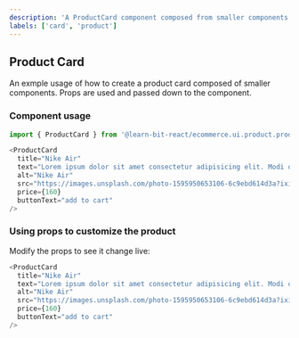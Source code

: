 ```yaml
---
description: 'A ProductCard component composed from smaller components'
labels: ['card', 'product']
---
```



## Product Card

An exmple usage of how to create a product card composed of smaller components. Props are used and passed down to the component.

### Component usage

```js
import { ProductCard } from '@learn-bit-react/ecommerce.ui.product.product-card';
```

```js
<ProductCard
  title="Nike Air"
  text="Lorem ipsum dolor sit amet consectetur adipisicing elit. Modi quos quidem sequi illum facere recusandae voluptatibus"
  alt="Nike Air"
  src="https://images.unsplash.com/photo-1595950653106-6c9ebd614d3a?ixid=MnwxMjA3fDB8MHxzZWFyY2h8NDV8fHNuZWFrZXJ8ZW58MHx8MHx8&ixlib=rb-1.2.1&auto=format&fit=crop&w=800&q=60"
  price={160}
  buttonText="add to cart"
/>
```

### Using props to customize the product

Modify the props to see it change live:

```js live
<ProductCard
  title="Nike Air"
  text="Lorem ipsum dolor sit amet consectetur adipisicing elit. Modi quos quidem sequi illum facere recusandae voluptatibus"
  alt="Nike Air"
  src="https://images.unsplash.com/photo-1595950653106-6c9ebd614d3a?ixid=MnwxMjA3fDB8MHxzZWFyY2h8NDV8fHNuZWFrZXJ8ZW58MHx8MHx8&ixlib=rb-1.2.1&auto=format&fit=crop&w=800&q=60"
  price={160}
  buttonText="add to cart"
/>
```
